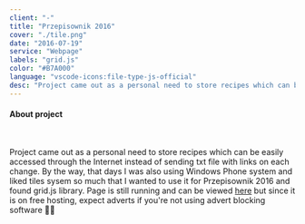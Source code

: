 ```yaml
---
client: "-"
title: "Przepisownik 2016"
cover: "./tile.png"
date: "2016-07-19"
service: "Webpage"
labels: "grid.js"
color: "#B7A000"
language: "vscode-icons:file-type-js-official"
desc: "Project came out as a personal need to store recipes which can be easily accessed through the Internet instead of sending txt file with links on each change. By the way, that days I was also using Windows Phone system and liked tiles sysem so much that I wanted to use it for Przepisownik 2016 and found grid.js library. Page is still running and can be viewed but since it is on free hosting, expect adverts if you're not using advert blocking software"
---
```



<h4>About project</h4>

<br/>

<p class="text-justify">
    Project came out as a personal need to store recipes which can be easily accessed through the Internet instead of sending txt file with links on each change. By the way, that days I was also using Windows Phone system and liked tiles sysem so much that I wanted to use it for Przepisownik 2016 and found grid.js library. Page is still running and can be viewed <a href="http://przepisownik2016.opx.pl/" target="_blank">here</a> but since it is on free hosting, expect adverts if you're not using advert blocking software 🚫🙂
</p>